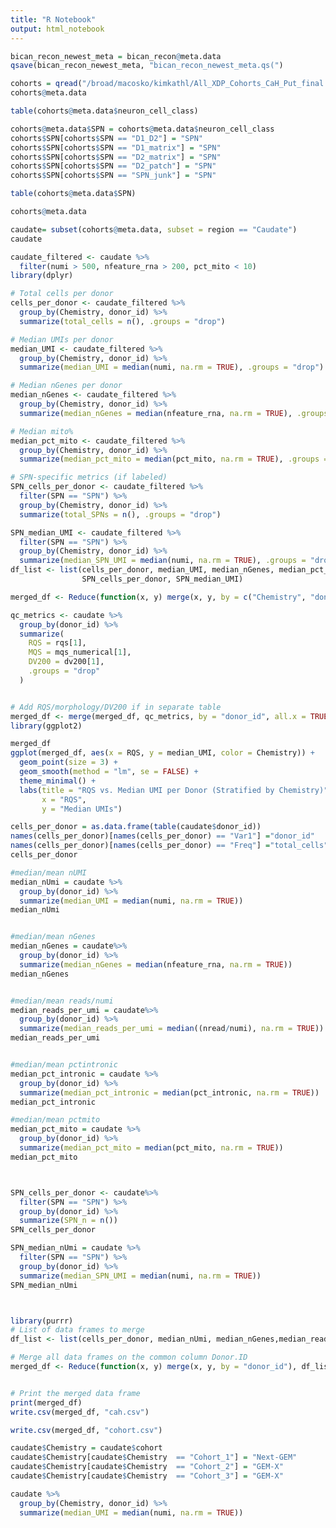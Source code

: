 ```yaml
---
title: "R Notebook"
output: html_notebook
---
```


```r
bican_recon_newest_meta = bican_recon@meta.data
qsave(bican_recon_newest_meta, "bican_recon_newest_meta.qs(")
```

```r
cohorts = qread("/broad/macosko/kimkathl/All_XDP_Cohorts_CaH_Put_final.qs")
cohorts@meta.data
```
```r
table(cohorts@meta.data$neuron_cell_class)
```


```r
cohorts@meta.data$SPN = cohorts@meta.data$neuron_cell_class
cohorts$SPN[cohorts$SPN == "D1_D2"] = "SPN"
cohorts$SPN[cohorts$SPN == "D1_matrix"] = "SPN"
cohorts$SPN[cohorts$SPN == "D2_matrix"] = "SPN"
cohorts$SPN[cohorts$SPN == "D2_patch"] = "SPN"
cohorts$SPN[cohorts$SPN == "SPN_junk"] = "SPN"

table(cohorts@meta.data$SPN)
```

```r
cohorts@meta.data

caudate= subset(cohorts@meta.data, subset = region == "Caudate")
caudate
```
```r
caudate_filtered <- caudate %>%
  filter(numi > 500, nfeature_rna > 200, pct_mito < 10)
library(dplyr)

# Total cells per donor
cells_per_donor <- caudate_filtered %>%
  group_by(Chemistry, donor_id) %>%
  summarize(total_cells = n(), .groups = "drop")

# Median UMIs per donor
median_UMI <- caudate_filtered %>%
  group_by(Chemistry, donor_id) %>%
  summarize(median_UMI = median(numi, na.rm = TRUE), .groups = "drop")

# Median nGenes per donor
median_nGenes <- caudate_filtered %>%
  group_by(Chemistry, donor_id) %>%
  summarize(median_nGenes = median(nfeature_rna, na.rm = TRUE), .groups = "drop")

# Median mito%
median_pct_mito <- caudate_filtered %>%
  group_by(Chemistry, donor_id) %>%
  summarize(median_pct_mito = median(pct_mito, na.rm = TRUE), .groups = "drop")

# SPN-specific metrics (if labeled)
SPN_cells_per_donor <- caudate_filtered %>%
  filter(SPN == "SPN") %>%
  group_by(Chemistry, donor_id) %>%
  summarize(total_SPNs = n(), .groups = "drop")

SPN_median_UMI <- caudate_filtered %>%
  filter(SPN == "SPN") %>%
  group_by(Chemistry, donor_id) %>%
  summarize(median_SPN_UMI = median(numi, na.rm = TRUE), .groups = "drop")
df_list <- list(cells_per_donor, median_UMI, median_nGenes, median_pct_mito,
                SPN_cells_per_donor, SPN_median_UMI)

merged_df <- Reduce(function(x, y) merge(x, y, by = c("Chemistry", "donor_id"), all = TRUE), df_list)

qc_metrics <- caudate %>%
  group_by(donor_id) %>%
  summarize(
    RQS = rqs[1],
    MQS = mqs_numerical[1],
    DV200 = dv200[1],
    .groups = "drop"
  )


# Add RQS/morphology/DV200 if in separate table
merged_df <- merge(merged_df, qc_metrics, by = "donor_id", all.x = TRUE)
library(ggplot2)
```


```r
merged_df
ggplot(merged_df, aes(x = RQS, y = median_UMI, color = Chemistry)) +
  geom_point(size = 3) +
  geom_smooth(method = "lm", se = FALSE) +
  theme_minimal() +
  labs(title = "RQS vs. Median UMI per Donor (Stratified by Chemistry)",
       x = "RQS",
       y = "Median UMIs")

```








```r
cells_per_donor = as.data.frame(table(caudate$donor_id))
names(cells_per_donor)[names(cells_per_donor) == "Var1"] ="donor_id"
names(cells_per_donor)[names(cells_per_donor) == "Freq"] ="total_cells"
cells_per_donor 

#median/mean nUMI
median_nUmi = caudate %>%
  group_by(donor_id) %>%
  summarize(median_UMI = median(numi, na.rm = TRUE))
median_nUmi


#median/mean nGenes
median_nGenes = caudate%>%
  group_by(donor_id) %>%
  summarize(median_nGenes = median(nfeature_rna, na.rm = TRUE))
median_nGenes


#median/mean reads/numi
median_reads_per_umi = caudate%>%
  group_by(donor_id) %>%
  summarize(median_reads_per_umi = median((nread/numi), na.rm = TRUE))
median_reads_per_umi


#median/mean pctintronic
median_pct_intronic = caudate %>%
  group_by(donor_id) %>%
  summarize(median_pct_intronic = median(pct_intronic, na.rm = TRUE))
median_pct_intronic

#median/mean pctmito
median_pct_mito = caudate %>%
  group_by(donor_id) %>%
  summarize(median_pct_mito = median(pct_mito, na.rm = TRUE))
median_pct_mito



SPN_cells_per_donor <- caudate%>% 
  filter(SPN == "SPN") %>%
  group_by(donor_id) %>%
  summarize(SPN_n = n())
SPN_cells_per_donor

SPN_median_nUmi = caudate %>%
  filter(SPN == "SPN") %>% 
  group_by(donor_id) %>%
  summarize(median_SPN_UMI = median(numi, na.rm = TRUE))
SPN_median_nUmi



library(purrr)
# List of data frames to merge
df_list <- list(cells_per_donor, median_nUmi, median_nGenes,median_reads_per_umi, median_pct_intronic, median_pct_mito,SPN_cells_per_donor , SPN_median_nUmi)

# Merge all data frames on the common column Donor.ID
merged_df <- Reduce(function(x, y) merge(x, y, by = "donor_id"), df_list)


# Print the merged data frame
print(merged_df)
write.csv(merged_df, "cah.csv")

```

```r
write.csv(merged_df, "cohort.csv")
```

```r
caudate$Chemistry = caudate$cohort
caudate$Chemistry[caudate$Chemistry  == "Cohort_1"] = "Next-GEM"
caudate$Chemistry[caudate$Chemistry  == "Cohort_2"] = "GEM-X"
caudate$Chemistry[caudate$Chemistry  == "Cohort_3"] = "GEM-X"

caudate %>%
  group_by(Chemistry, donor_id) %>%
  summarize(median_UMI = median(numi, na.rm = TRUE))

```


